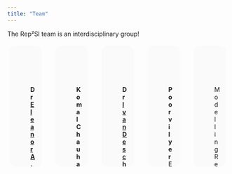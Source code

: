 ```yaml
---
title: "Team"
---
```


The Rep²SI team is an interdisciplinary group!

:::columns

::: {.column style="display:inline-block;width:380px;height:260px;border-radius:1em;margin:1%;padding:1.5%;background-color:#fafafa"}
<figure>
    <img src="/figures/elly.jpg" alt="Photo of Eleanor Power"  role="presentation" style="object-fit: cover;width:5em;height:5em;border-radius: 50%;" class="img-responsive atto_image_button_text-bottom">
    <figcaption>
        <strong>Dr <span><a href="https://eapower.github.io/" target="_blank" class="external">Eleanor A. Power</a></span></strong> 
        <br>Associate Professor, Dept. of Methodology
        <br>Principal Investigator
    </figcaption>

</figure>
::: 

::: {.column style="display:inline-block;width:380px;height:260px;border-radius:1em;margin:1%;padding:1.5%;background-color:#fafafa"}
<figure>
    <img src="/figures/komal.jpg" alt="Photograph of Komal Chauhan"  role="presentation" style="object-fit: cover;width:5em;height:5em;border-radius: 50%;" class="img-responsive atto_image_button_text-bottom">
    <figcaption>
        <strong>Komal Chauhan</strong> 
        <br>South Asian Ethnography Research Officer
    </figcaption>

</figure>
:::

::: {.column style="display:inline-block;width:380px;height:260px;border-radius:1em;margin:1%;padding:1.5%;background-color:#fafafa"}
<figure>
    <img src="/figures/ivan.jpg" alt="Photograph of Ivan Deschenaux"  role="presentation" style="object-fit: cover;width:5em;height:5em;border-radius: 50%;" class="img-responsive atto_image_button_text-bottom">
    <figcaption>
        <strong>Dr <a href="http://ivandx.com" target="_blank" class="external">Ivan Deschenaux</a></strong> 
        <br>South Asian Ethnography Research Officer
    </figcaption>

</figure>
:::

::: {.column style="display:inline-block;width:380px;height:260px;border-radius:1em;margin:1%;padding:1.5%;background-color:#fafafa"}
<figure>
    <img src="/figures/poorvi.jpg" alt="Photograph of Poorvi Iyer"  role="presentation" style="object-fit: cover;width:5em;height:5em;border-radius: 50%;" class="img-responsive atto_image_button_text-bottom">
    <figcaption>
        <strong>Poorvi Iyer</strong> 
        <br> Experimental Games Research Officer
    </figcaption>

</figure>
:::

::: {.column style="display:inline-block;width:380px;height:260px;border-radius:1em;margin:1%;padding:1.5%;background-color:#fafafa"}
<figure>
    <img src="/figures/tbd.svg" alt="Person TBD"  role="presentation" style="object-fit: cover;width:5em;height:5em;border-radius: 50%;" class="img-responsive atto_image_button_text-bottom">
    <figcaption>
        Modelling Research Officer
        <br>*Advertising for this post in 2025*
    </figcaption>

</figure>
:::

:::
